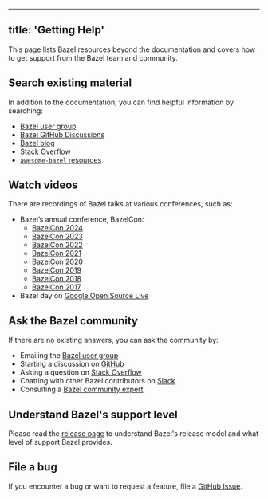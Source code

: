 
---
title: 'Getting Help'
---



This page lists Bazel resources beyond the documentation and covers how to get
support from the Bazel team and community.

## Search existing material

In addition to the documentation, you can find helpful information by searching:

* [Bazel user group](https://groups.google.com/g/bazel-discuss)
* [Bazel GitHub Discussions](https://github.com/bazelbuild/bazel/discussions)
* [Bazel blog](https://blog.bazel.build/)
* [Stack Overflow](https://stackoverflow.com/questions/tagged/bazel)
* [`awesome-bazel` resources](https://github.com/jin/awesome-bazel)

## Watch videos

There are recordings of Bazel talks at various conferences, such as:

* Bazel’s annual conference, BazelCon:
  * [BazelCon 2024](https://www.youtube.com/playlist?list=PLbzoR-pLrL6ptKfAQNZ5RS4HMdmeilBcw)
  * [BazelCon 2023](https://www.youtube.com/playlist?list=PLbzoR-pLrL6rUiqylH-kumoZCWntG1vjp)
  * [BazelCon 2022](https://www.youtube.com/playlist?list=PLbzoR-pLrL6rABfcAJO1VWeOUYL1kIn-p)
  * [BazelCon 2021](https://www.youtube.com/playlist?list=PLbzoR-pLrL6pO6BaaQ1Ndos53gfRVLEoU)
  * [BazelCon 2020](https://www.youtube.com/playlist?list=PLbzoR-pLrL6qZ5JRMtn20_s2uPz9vFYgU)
  * [BazelCon 2019](https://www.youtube.com/playlist?list=PLbzoR-pLrL6ogKgytQXqUxJQ6nZlIWoTH)
  * [BazelCon 2018](https://www.youtube.com/playlist?list=PLbzoR-pLrL6rBDwC0NMRPS8EJ0VRAW0QR)
  * [BazelCon 2017](https://www.youtube.com/playlist?list=PLbzoR-pLrL6qvwchdtlSopLgUrz4J4zKP)
* Bazel day on [Google Open Source Live](https://opensourcelive.withgoogle.com/events/bazel)


## Ask the Bazel community

If there are no existing answers, you can ask the community by:

* Emailing the [Bazel user group](https://groups.google.com/g/bazel-discuss)
* Starting a discussion on [GitHub](https://github.com/bazelbuild/bazel/discussions)
* Asking a question on [Stack Overflow](https://stackoverflow.com/questions/tagged/bazel)
* Chatting with other Bazel contributors on [Slack](https://slack.bazel.build/)
* Consulting a [Bazel community expert](/community/experts)

## Understand Bazel's support level

Please read the [release page](/release) to understand Bazel's release model and
what level of support Bazel provides.

## File a bug

If you encounter a bug or want to request a feature, file a [GitHub
Issue](https://github.com/bazelbuild/bazel/issues).
